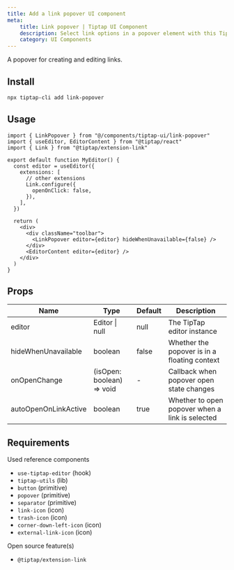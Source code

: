 ```yaml
---
title: Add a link popover UI component
meta:
    title: Link popover | Tiptap UI Component
    description: Select link options in a popover element with this Tiptap UI component. More in our documentation
    category: UI Components
---
```


A popover for creating and editing links.

## Install

```bash
npx tiptap-cli add link-popover
```

## Usage

```tsx
import { LinkPopover } from "@/components/tiptap-ui/link-popover"
import { useEditor, EditorContent } from "@tiptap/react"
import { Link } from "@tiptap/extension-link"

export default function MyEditor() {
  const editor = useEditor({
    extensions: [
      // other extensions
      Link.configure({
        openOnClick: false,
      }),
    ],
  })

  return (
    <div>
      <div className="toolbar">
        <LinkPopover editor={editor} hideWhenUnavailable={false} />
      </div>
      <EditorContent editor={editor} />
    </div>
  )
}
```

## Props

| Name                 | Type                      | Default | Description                                     |
| -------------------- | ------------------------- | ------- | ----------------------------------------------- |
| editor               | Editor \| null            | null    | The TipTap editor instance                      |
| hideWhenUnavailable  | boolean                   | false   | Whether the popover is in a floating context    |
| onOpenChange         | (isOpen: boolean) => void | -       | Callback when popover open state changes        |
| autoOpenOnLinkActive | boolean                   | true    | Whether to open popover when a link is selected |

## Requirements

Used reference components

- `use-tiptap-editor` (hook)
- `tiptap-utils` (lib)
- `button` (primitive)
- `popover` (primitive)
- `separator` (primitive)
- `link-icon` (icon)
- `trash-icon` (icon)
- `corner-down-left-icon` (icon)
- `external-link-icon` (icon)

Open source feature(s)

- `@tiptap/extension-link`
